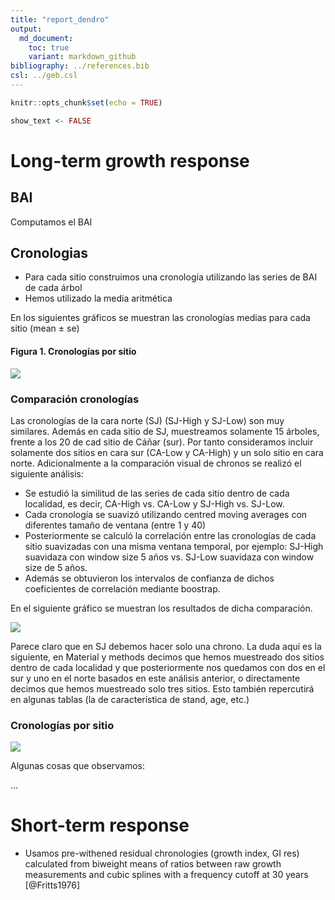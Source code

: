 ```yaml
---
title: "report_dendro"
output:  
  md_document:
    toc: true
    variant: markdown_github
bibliography: ../references.bib
csl: ../geb.csl
---
```


```r
knitr::opts_chunk$set(echo = TRUE)
```

```r
show_text <- FALSE
```


# Long-term growth response 

## BAI 
Computamos el BAI

## Cronologias

* Para cada sitio construimos una cronología utilizando las series de BAI de cada árbol  
* Hemos utilizado la media aritmética

En los siguientes gráficos se muestran las cronologías medias para cada sitio (mean ± se) 

#### Figura 1. Cronologías por sitio
![](../analysis/chronos/analysis_chronologies_files/figure-markdown_github/chronos_4_sites-1.png)
  
### Comparación cronologías 
Las cronologías de la cara norte (SJ) (SJ-High y SJ-Low) son muy similares. Además en cada sitio de SJ, muestreamos solamente 15 árboles, frente a los 20 de cad sitio de Cáñar (sur). Por tanto consideramos incluir solamente dos sitios en cara sur (CA-Low y CA-High) y un solo sitio en cara norte. Adicionalmente a la comparación visual de chronos se realizó el siguiente análisis: 

* Se estudió la similitud de las series de cada sitio dentro de cada localidad, es decir, CA-High vs. CA-Low  y SJ-High vs. SJ-Low. 
* Cada cronología se suavizó utilizando centred moving averages con diferentes tamaño de ventana (entre 1 y 40)
* Posteriormente se calculó la correlación entre las cronologías de cada sitio suavizadas con una misma ventana temporal, por ejemplo: SJ-High suavidaza con window size 5 años vs. SJ-Low suavidaza con window size de 5 años.
* Además se obtuvieron los intervalos de confianza de dichos coeficientes de correlación mediante boostrap. 

En el siguiente gráfico se muestran los resultados de dicha comparación. 

![](../analysis/chronos/analysis_chronologies_files/figure-markdown_github/correla_chronos_sites_pearson-1.png)

Parece claro que en SJ debemos hacer solo una chrono. La duda aquí es la siguiente, en Material y methods decimos que hemos muestreado dos sitios dentro de cada localidad y que posteriormente nos quedamos con dos en el sur y uno en el norte basados en este análisis anterior, o directamente decimos que hemos muestreado solo tres sitios. Esto también repercutirá en algunas tablas (la de característica de stand, age, etc.) 

### Cronologías por sitio 

![](../analysis/chronos/analysis_chronologies_files/figure-markdown_github/crono_compara_sitesSJCALH-1.png)


Algunas cosas que observamos: 

... 

# Short-term response 

* Usamos pre-withened residual chronologies (growth index, GI res) calculated from biweight means of ratios between raw growth measurements and cubic splines with a frequency cutoff at 30 years [@Fritts1976]




